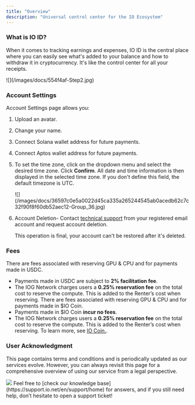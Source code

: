 ```yaml
---
title: "Overview"
description: "Universal control center for the IO Ecosystem"
---
```


### What is IO ID?

When it comes to tracking earnings and expenses, IO ID is the central place where you can easily see what's added to your balance and how to withdraw it in cryptocurrency. It's like the control center for all your receipts.

<Frame>
![](/images/docs/554f4af-Step2.jpg)
</Frame>

### Account Settings

Account Settings page allows you:

1. Upload an avatar.

2. Change your name.

3. Connect Solana wallet address for future payments.

4. Connect Aptos wallet address for future payments.

5. To set the time zone, click on the dropdown menu and select the desired time zone. Click **Confirm**. All date and time information is then displayed in the selected time zone. If you don't define this field, the default timezone is UTC.

   <Frame>
   ![](/images/docs/36597c0e5a0022d45ca335a265244545ab0acedb62c7c32f90f8f60db52aec12-Group_36.jpg)
   </Frame>

6. Account Deletion- Contact [technical support](mailto:support@io.net) from your registered email account and request account deletion.

   <Warning>
   This operation is final, your account can't be restored after it's deleted.
   </Warning>

### Fees

There are fees associated with reserving GPU & CPU and for payments made in USDC.

* Payments made in USDC are subject to **2% facilitation fee**.
* The IOG Network charges users a **0.25% reservation fee** on the total cost to reserve the compute. This is added to the Renter’s cost when reserving. There are fees associated with reserving GPU & CPU and for payments made in \$IO Coin.
* Payments made in \$IO Coin **incur no fees**.
* The IOG Network charges users a **0.25% reservation fee** on the total cost to reserve the compute. This is added to the Renter’s cost when reserving. To learn more, see [IO Coin.](https://internet-of-gpus.readme.io/docs/what-is-io-coin).

### User Acknowledgment

This page contains terms and conditions and is periodically updated as our services evolve. However, you can always revisit this page for a comprehensive overview of using our service from a legal perspective.

<Frame caption="Image is part of complete Terms of Service">
  <img src="/images/docs/51027adc04f73efc8943dd28dca9fe2c0d31c1ca0165bdcbe09212571c6878c5-Step8.jpg" />
</Frame>

<Info>
Feel free to [check our knowledge base](https://support.io.net/en/support/home) for answers, and if you still need help, don’t hesitate to open a support ticket!
</Info>

